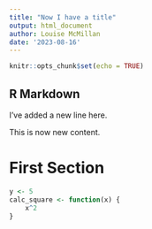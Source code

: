 ---
title: "Now I have a title"
output: html_document
author: Louise McMillan
date: '2023-08-16'
---

```{r setup, include=FALSE}
knitr::opts_chunk$set(echo = TRUE)
```

## R Markdown

I've added a new line here.

This is now new content.

# First Section

```{r}
y <- 5
calc_square <- function(x) {
    x^2
}
```
